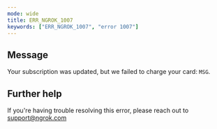 ```yaml
---
mode: wide
title: ERR_NGROK_1007
keywords: ["ERR_NGROK_1007", "error 1007"]
---
```


## Message

Your subscription was updated, but we failed to charge your card: `MSG`.

## Further help

If you're having trouble resolving this error, please reach out to [support@ngrok.com](mailto:support@ngrok.com?subject=Help%20with%20ERR_NGROK_1007)
